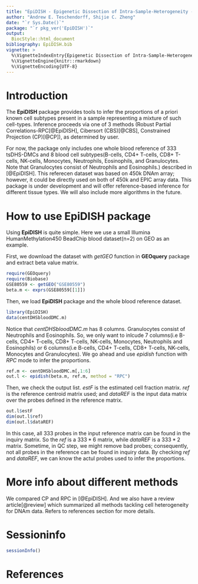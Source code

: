 ```yaml
---
title: "EpiDISH - Epigenetic Dissection of Intra-Sample-Heterogeneity - R package"
author: "Andrew E. Teschendorff, Shijie C. Zheng"
date: "`r Sys.Date()`"
package: "`r pkg_ver('EpiDISH')`"
output:
  BiocStyle::html_document
bibliography: EpiDISH.bib
vignette: >
  %\VignetteIndexEntry{Epigenetic Dissection of Intra-Sample-Heterogeneity - R package}
  %\VignetteEngine{knitr::rmarkdown}
  %\VignetteEncoding{UTF-8}
---
```


# Introduction

The **EpiDISH** package provides tools to infer the proportions of a priori known cell subtypes present in a sample representing a mixture of such cell-types. Inference proceeds via one of 3 methods (Robust Partial Correlations-RPC[@EpiDISH], Cibersort (CBS)[@CBS], Constrained Projection (CP)[@CP]), as determined by user.

For now, the package only includes one whole blood reference of 333 tsDHS-DMCs and 8 blood cell subtypes(B-cells, CD4+ T-cells, CD8+ T-cells, NK-cells, Monocytes, Neutrophils, Eosinophils, and Granulocytes. Note that Granulocytes consist of Neutrophils and Eosinophils.) described in [@EpiDISH]. This referecen dataset was based on 450k DNAm array; however, it could be directly used on both of 450k and EPIC array data. This package is under development and will offer reference-based inference for different tissue types. We will also include more algorithms in the future.


# How to use **EpiDISH** package

Using **EpiDISH** is quite simple. Here we use a small Illumina HumanMethylation450 BeadChip blood dataset(n=2) on GEO as an example.

First, we download the dataset with *getGEO* function in **GEOquery** package and extract beta value matrix.

```r
require(GEOquery)
require(Biobase)
GSE80559 <- getGEO("GSE80559")
beta.m <- exprs(GSE80559[[1]])
```

Then, we load **EpiDISH** package and the whole blood reference dataset.
```r
library(EpiDISH)
data(centDHSbloodDMC.m)
```

Notice that *centDHSbloodDMC.m* has 8 columns. Granulocytes consist of Neutrophils and Eosinophils.
So, we only want to inlcude 7 columns(i.e B-cells, CD4+ T-cells, CD8+ T-cells, NK-cells, Monocytes, Neutrophils and Eosinophils) or 6 columns(i.e B-cells, CD4+ T-cells, CD8+ T-cells, NK-cells, Monocytes and Granulocytes). We go ahead and use *epidish* function with *RPC* mode to infer the proportions.
```r
ref.m <- centDHSbloodDMC.m[,1:6]
out.l <- epidish(beta.m, ref.m, method = "RPC") 
```

Then, we check the output list. *estF* is the estimated cell fraction matrix. *ref* is the reference centroid matrix used; and *dataREF* is the input data matrix over the probes defined in the reference matrix.
```r
out.l$estF
dim(out.l$ref)
dim(out.l$dataREF)
```

In this case, all 333 probes in the input reference matrix can be found in the inquiry matrix. So the *ref* is a $333*6$ matrix, while *dataREF* is a $333*2$ matrix. Sometime, in QC step, we might remove bad probes; consequently, not all probes in the reference can be found in inquiry data. By checking *ref* and *dataREF*, we can know the actul probes used to infer the proportions.


# More info about different methods
We compared CP and RPC in [@EpiDISH]. And we also have a review article[@review] which summarized all methods tackling cell heterogeneity for DNAm data. Refers to references section for more details.

# Sessioninfo

```r
sessionInfo()
```

# References




